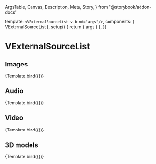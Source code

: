   ArgsTable,
  Canvas,
  Description,
  Meta,
  Story,
} from "@storybook/addon-docs"


<Meta title="Components/VExternalSourceList" component={VExternalSourceList} />

  template: `<VExternalSourceList v-bind="args"/>`,
  components: { VExternalSourceList },
  setup() {
    return { args }
  },
})

# VExternalSourceList

<Description of={VExternalSourceList} />

<ArgsTable of={VExternalSourceList} />

## Images

<Canvas>
  <Story
    name="Images"
    args={{
      type: "image",
      query: { q: "cat" },
    }}
  >
    {Template.bind({})}
  </Story>
</Canvas>

## Audio

<Canvas>
  <Story
    name="Audio"
    args={{
      type: "audio",
      query: { q: "cat" },
    }}
  >
    {Template.bind({})}
  </Story>
</Canvas>

## Video

<Canvas>
  <Story
    name="Video"
    args={{
      type: "video",
      query: { q: "cat" },
    }}
  >
    {Template.bind({})}
  </Story>
</Canvas>

## 3D models

<Canvas>
  <Story
    name="3D models"
    args={{
      type: "model-3d",
      query: { q: "cat" },
    }}
  >
    {Template.bind({})}
  </Story>
</Canvas>

